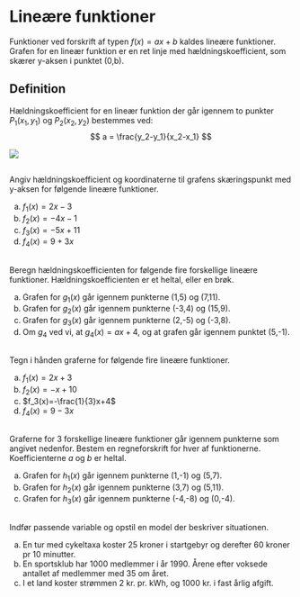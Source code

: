 # Lineære funktioner

Funktioner ved forskrift af typen $f(x)=ax+b$ kaldes lineære funktioner. 
Grafen for en lineær funktion er en ret linje med hældningskoefficient, som skærer y-aksen i punktet (0,b).

## Definition
Hældningskoefficient for en lineær funktion der går igennem to punkter $P_1(x_1,y_1)$ og $P_2(x_2,y_2)$ bestemmes ved:
$$
a = \frac{y_2-y_1}{x_2-x_1}
$$

![](grafer/haeldning.png)

##
Angiv hældningskoefficient og koordinaterne til grafens skæringspunkt med y-aksen for følgende lineære funktioner.

a. $f_1(x)=2x-3$
b. $f_2(x)=-4x-1$
c. $f_3(x)=-5x+11$
d. $f_4(x)=9+3x$

##
Beregn hældningskoefficienten for følgende fire forskellige lineære funktioner. Hældningskoefficienten er et heltal, eller en brøk.

a. Grafen for $g_1(x)$ går igennem punkterne (1,5) og (7,11).
b. Grafen for $g_2(x)$ går igennem punkterne (-3,4) og (15,9).
c. Grafen for $g_3(x)$ går igennem punkterne (2,-5) og (-3,8).
d. Om $g_4$ ved vi, at $g_4(x)=ax+4$, og at grafen går igennem punktet (5,-1).

##
Tegn i hånden graferne for følgende fire lineære funktioner.

a. $f_1(x)=2x+3$
b. $f_2(x)=-x+10$
c. $f_3(x)=-\frac{1}{3}x+4$
d. $f_4(x)=9-3x$

## 
Graferne for 3 forskellige lineære funktioner går igennem punkterne som angivet nedenfor. Bestem en regneforskrift  for hver af funktionerne. Koefficienterne $a$ og $b$ er heltal.

a. Grafen for $h_1(x)$ går igennem punkterne (1,-1) og (5,7).
b. Grafen for $h_2(x)$ går igennem punkterne (3,7) og (5,11).
c. Grafen for $h_3(x)$ går igennem punkterne (-4,-8) og (0,-4).

##
Indfør passende variable og opstil en model der beskriver situationen.

a. En tur med cykeltaxa koster 25 kroner i startgebyr og derefter 60 kroner pr 10 minutter.
b. En sportsklub har 1000 medlemmer i år 1990. Årene efter voksede antallet af medlemmer med 35 om året.
c. I et land koster strømmen 2 kr. pr. kWh, og 1000 kr. i fast årlig afgift.